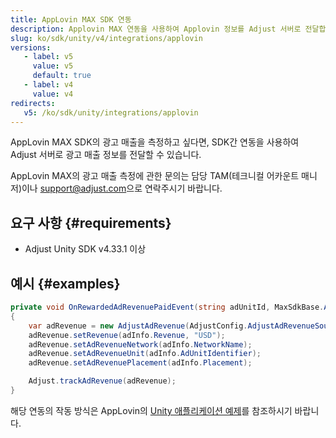 ```yaml
---
title: AppLovin MAX SDK 연동
description: Applovin MAX 연동을 사용하여 Applovin 정보를 Adjust 서버로 전달합니다.
slug: ko/sdk/unity/v4/integrations/applovin
versions:
   - label: v5
     value: v5
     default: true
   - label: v4
     value: v4
redirects:
   v5: /ko/sdk/unity/integrations/applovin
---
```


AppLovin MAX SDK의 광고 매출을 측정하고 싶다면, SDK간 연동을 사용하여 Adjust 서버로 광고 매출 정보를 전달할 수 있습니다.

<Callout type="note">

AppLovin MAX의 광고 매출 측정에 관한 문의는 담당 TAM\(테크니컬 어카운트 매니저\)이나 [support@adjust.com](mailto:support@adjust.com)으로 연락주시기 바랍니다.

</Callout>

## 요구 사항 {#requirements}

-  Adjust Unity SDK v4\.33\.1 이상

## 예시 {#examples}

```cs
private void OnRewardedAdRevenuePaidEvent(string adUnitId, MaxSdkBase.AdInfo adInfo)
{
    var adRevenue = new AdjustAdRevenue(AdjustConfig.AdjustAdRevenueSourceAppLovinMAX);
    adRevenue.setRevenue(adInfo.Revenue, "USD");
    adRevenue.setAdRevenueNetwork(adInfo.NetworkName);
    adRevenue.setAdRevenueUnit(adInfo.AdUnitIdentifier);
    adRevenue.setAdRevenuePlacement(adInfo.Placement);

    Adjust.trackAdRevenue(adRevenue);
}
```

해당 연동의 작동 방식은 AppLovin의 [Unity 애플리케이션 예제](https://github.com/AppLovin/AppLovin-MAX-Unity-Plugin/blob/954030309d991fff76e9dbf31001055456472b62/DemoApp/Assets/Scripts/HomeScreen.cs#L513-L524)를 참조하시기 바랍니다.
